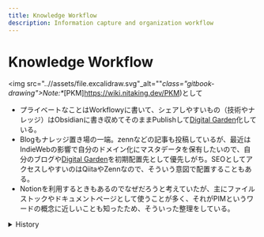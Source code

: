 ```yaml
---
title: Knowledge Workflow
description: Information capture and organization workflow
---
```


# Knowledge Workflow



<img src="..//assets/file.excalidraw.svg"_alt=""_class="gitbook-drawing">_Note:_*_[PKM]https://wiki.nitaking.dev/PKM)として
* プライベートなことはWorkflowyに書いて、シェアしやすいもの（技術やナレッジ）はObsidianに書き収めてそのままPublishして[Digital Garden](https://wiki.nitaking.dev/Digital-Garden/Digital-Garden)化している。
* Blogもナレッジ置き場の一端。zennなどの記事も投稿しているが、最近はIndieWebの影響で自分のドメイン化にマスタデータを保有したいので、自分のブログや[Digital Garden](https://wiki.nitaking.dev/Digital-Garden/Digital-Garden)を初期配置先として優先しがち。SEOとしてアクセスしやすいのはQiitaやZennなので、そういう意図で配置することもある。
* Notionを利用するときもあるのでなぜだろうと考えていたが、主にファイルストックやドキュメントページとして使うことが多く、それがPIMというワードの概念に近しいことも知ったため、そういった整理をしている。

<details>

<summary>History</summary>

### 2024

![](<..//assets/image_4).png>)

* [PKM](https://wiki.nitaking.dev/PKM)として[Workflowy](https://wiki.nitaking.dev/Workflowy)と[Obsidian](https://wiki.nitaking.dev/thoughts/Obsidian)を利用。

</details>

